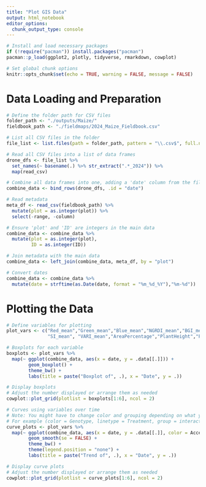 ---
title: "Plot GIS Data"
output: html_notebook
editor_options: 
  chunk_output_type: console
---

```{r setup, include=FALSE, warning=FALSE, message=FALSE}
# Install and load necessary packages
if (!require("pacman")) install.packages("pacman")
pacman::p_load(ggplot2, plotly, tidyverse, rmarkdown, cowplot)

# Set global chunk options
knitr::opts_chunk$set(echo = TRUE, warning = FALSE, message = FALSE)
```

# Data Loading and Preparation

```{r load}
# Define the folder path for CSV files
folder_path <- "./outputs/Maize/"
fieldbook_path <- "./fieldmaps/2024_Maize_Fieldbook.csv"

# List all CSV files in the folder
file_list <- list.files(path = folder_path, pattern = "\\.csv$", full.names = TRUE)

# Read all CSV files into a list of data frames
drone_dfs <- file_list %>%
  set_names(~ basename(.) %>% str_extract(".*_2024")) %>%
  map(read_csv)

# Combine all data frames into one, adding a 'date' column from the file names
combine_data <- bind_rows(drone_dfs, .id = "date")

# Read metadata
meta_df <- read_csv(fieldbook_path) %>%
  mutate(plot = as.integer(plot)) %>%
  select(-range, -column)

# Ensure 'plot' and 'ID' are integers in the main data
combine_data <- combine_data %>%
  mutate(plot = as.integer(plot),
         ID = as.integer(ID))

# Join metadata with the main data
combine_data <- left_join(combine_data, meta_df, by = "plot")

# Convert dates
combine_data <- combine_data %>%
  mutate(date = strftime(as.Date(date, format = "%m_%d_%Y"),"%m-%d"))
```

# Plotting the Data

```{r plotting, warning=FALSE, message=FALSE}
# Define variables for plotting
plot_vars <- c("Red_mean","Green_mean","Blue_mean","NGRDI_mean","BGI_mean","GLI_mean","BI_mean",
               "SI_mean", "VARI_mean","AreaPercentage","PlantHeight","PH.10","PH.90","PlantBiomass" )

# Boxplots for each variable
boxplots <- plot_vars %>%
  map(~ ggplot(combine_data, aes(x = date, y = .data[[.]])) +
        geom_boxplot() +
        theme_bw() +
        labs(title = paste("Boxplot of", .), x = "Date", y = .))

# Display boxplots 
# Adjust the number displayed or arrange them as needed
cowplot::plot_grid(plotlist = boxplots[1:6], ncol = 2)

# Curves using variables over time
# Note: You might have to change color and grouping depending on what you want to graph.
# For example (color = Genotype, linetype = Treatment, group = interaction(Genotype, Treatment)) 
curve_plots <- plot_vars %>%
  map(~ ggplot(combine_data, aes(x = date, y = .data[[.]], color = Accession, group = Accession)) + 
        geom_smooth(se = FALSE) +
        theme_bw() +
        theme(legend.position = "none") +
        labs(title = paste("Trend of", .), x = "Date", y = .))

# Display curve plots 
# Adjust the number displayed or arrange them as needed
cowplot::plot_grid(plotlist = curve_plots[1:6], ncol = 2)
```



